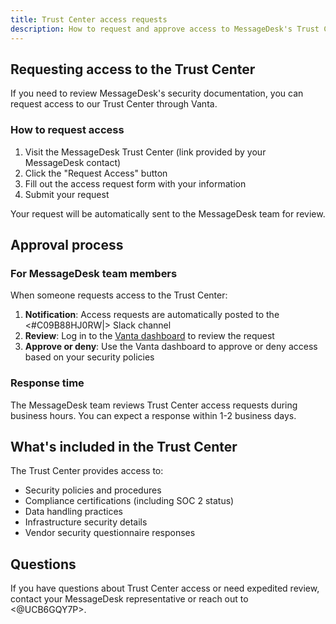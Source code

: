 ```yaml
---
title: Trust Center access requests
description: How to request and approve access to MessageDesk's Trust Center in Vanta.
---
```


## Requesting access to the Trust Center

If you need to review MessageDesk's security documentation, you can request access to our Trust Center through Vanta.

### How to request access

1. Visit the MessageDesk Trust Center (link provided by your MessageDesk contact)
2. Click the "Request Access" button
3. Fill out the access request form with your information
4. Submit your request

Your request will be automatically sent to the MessageDesk team for review.

## Approval process

### For MessageDesk team members

When someone requests access to the Trust Center:

1. **Notification**: Access requests are automatically posted to the <#C09B88HJ0RW|> Slack channel
2. **Review**: Log in to the [Vanta dashboard](https://app.vanta.com) to review the request
3. **Approve or deny**: Use the Vanta dashboard to approve or deny access based on your security policies

### Response time

The MessageDesk team reviews Trust Center access requests during business hours. You can expect a response within 1-2 business days.

## What's included in the Trust Center

The Trust Center provides access to:

- Security policies and procedures
- Compliance certifications (including SOC 2 status)
- Data handling practices
- Infrastructure security details
- Vendor security questionnaire responses

## Questions

If you have questions about Trust Center access or need expedited review, contact your MessageDesk representative or reach out to <@UCB6GQY7P>.
